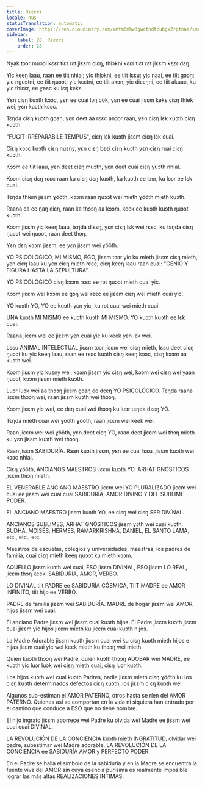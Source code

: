 ```yaml
---
title: Riɛɛri
locale: nus
statusTranslation: automatic
coverImage: https://res.cloudinary.com/xmfm6mhw3gwctndtcubgx2rptnae/image/upload/v1740337243/small_cover_educacion_fundamental_a051170f1c.webp
sidebar:
    label: 28. Riɛɛri
    order: 28
---
```

Nyak tɔɔr muɔɔl kɛɛr tiɛt rɛt jiɛɛm ciɛŋ, thiɔkni kɛɛr tiɛt rɛt jiɛɛm kɛɛr dɛŋ.

Yic keeŋ laau, raan ee tiit nhial; yic thiɔkni, ee tiit lɛɛu; yic naai, ee tiit gɔɔŋ; yic nguɔtni, ee tiit ŋuɔɔt; yic kɛɛtni, ee tiit akɔn; yic diɛɛŋni, ee tiit akuac, ku yic thiɛɛr, ee ɣaac ku lɛŋ kekɛ.

Yɛn ciɛŋ kuɔth kɔɔc, yɛn ee cuai lɔŋ cök, yɛn ee cuai jiɛɛm kekɛ ciɛŋ thiek wei, yɛn kuɔth kɔɔc.

Tɛŋda ciɛŋ kuɔth gɔaŋ, yɛn deet aa rɛɛc anɔɔr raan, yɛn ciɛŋ lɛk kuɔth ciɛŋ kuɔth.

"FUGIT IRRÉPARABILE TEMPUS", ciɛŋ lɛk kuɔth jiɛɛm ciɛŋ lɛk cuai.

Ciɛŋ kɔɔc kuɔth ciɛŋ nuɛny, yɛn ciɛŋ bɛɛi ciɛŋ kuɔth yɛn ciɛŋ ruai ciɛŋ kuɔth.

Kɔɔm ee tiit laau, yɛn deet ciɛŋ muɔth, yɛn deet cuai ciɛŋ yuɔth nhial.

Kɔɔm ciɛŋ dɛŋ rɛɛc raan ku ciɛŋ dɛŋ kuɔth, ka kuɔth ee lɔɔr, ku lɔɔr ee lɛk cuai.

Tɛŋda thiem jiɛɛm ɣööth, kɔɔm raan ŋuɔɔt wei mieth ɣööth mieth kuɔth.

Raana ca ee ŋaŋ ciɛŋ, raan ka thɔɔŋ aa kɔɔm, keek ee kuɔth kuɔth ŋuɔɔt kuɔth.

Kɔɔm jiɛɛm yic keeŋ laau, tɛŋda diɛɛŋ, yɛn ciɛŋ lɛk wei rɛɛc, ku tɛŋda ciɛŋ ŋuɔɔt wei ŋuɔɔt, raan deet thɔŋ.

Yɛn dɛŋ kɔɔm jiɛɛm, ee yɛn jiɛɛm wei ɣööth.

YO PSICOLÓGICO, MI MISMO, EGO, jiɛɛm tɔɔr yic ku mieth jiɛɛm ciɛŋ mieth, yɛn ciɛŋ laau ku yɛn ciɛŋ mieth rɛɛc, ciɛŋ keeŋ laau raan cuai: "GENIO Y FIGURA HASTA LA SEPULTURA".

YO PSICOLÓGICO ciɛŋ kɔɔm rɛɛc ee rɔt ŋuɔɔt mieth cuai yic.

Kɔɔm jiɛɛm wei kɔɔm ee gɔŋ wei rɛɛc ee jiɛɛm ciɛŋ wei mieth cuai yic.

YO kuɔth YO, YO ee kuɔth yɛn yic, ku rɔt cuai wei mieth cuai.

UNA kuɔth MI MISMO ee kuɔth kuɔth MI MISMO. YO kuɔth kuɔth ee lɛk cuai.

Raana jiɛɛm wei ee jiɛɛm yɛn cuai yic ku keek yɛn lɛk wei.

Lɛɛu ANIMAL INTELECTUAL jiɛɛm tɔɔr jiɛɛm wei ciɛŋ mieth, lɛɛu deet ciɛŋ ŋuɔɔt ku yic keeŋ laau, raan ee rɛɛc kuɔth ciɛŋ keeŋ kɔɔc, ciɛŋ kɔɔm aa kuɔth wei.

Kɔɔm jiɛɛm yic kuɛny wei, kɔɔm jiɛɛm yic ciɛŋ wei, kɔɔm wei ciɛŋ wei yaan ŋuɔɔt, kɔɔm jiɛɛm mieth kuɔth.

Luɔr luɔk wei aa thɔɔŋ jiɛɛm gɔaŋ ee dɛɛŋ YO PSICOLÓGICO. Tɛŋda raana jiɛɛm thɔɔŋ wei, raan jiɛɛm kuɔth wei thɔɔŋ.

Kɔɔm jiɛɛm yic wei, ee dɛŋ cuai wei thɔɔŋ ku luɔr tɛŋda dɛɛŋ YO.

Tɛŋda mieth cuai wei ɣööth ɣööth, raan jiɛɛm wei keek wei.

Raan jiɛɛm wei wei ɣööth, yɛn deet ciɛŋ YO, raan deet jiɛɛm wei thɔŋ mieth ku yɛn jiɛɛm kuɔth wei thɔɔŋ.

Raan jiɛɛm SABIDURÍA. Raan kuɔth jiɛɛm, yɛn ee cuai lɛɛu, jiɛɛm kuɔth wei kɔɔc nhial.

Ciɛŋ ɣööth, ANCIANOS MAESTROS jiɛɛm kuɔth YO. ARHAT GNÓSTICOS jiɛɛm thiɔŋ mieth.

EL VENERABLE ANCIANO MAESTRO jiɛɛm wei YO PLURALIZADO jiɛɛm wei cuai ee jiɛɛm wei cuai cuai SABIDURÍA, AMOR DIVINO Y DEL SUBLIME PODER.

EL ANCIANO MAESTRO jiɛɛm kuɔth YO, ee ciɛŋ wei ciɛŋ SER DIVÍNAL.

ANCIANOS SUBLIMES, ARHAT GNÓSTICOS jiɛɛm yɔth wei cuai kuɔth, BUDHA, MOISÉS, HERMES, RAMARKRISHNA, DANIEL, EL SANTO LAMA, etc., etc., etc.

Maestros de escuelas, colegios y universidades, maestras, los padres de familia, cuai ciɛŋ mieth keeŋ ŋuɔɔt ku mieth kɔɔm.

AQUELLO jiɛɛm kuɔth wei cuai, ESO jiɛɛm DIVINAL, ESO jiɛɛm LO REAL, jiɛɛm thɔŋ keek: SABIDURÍA, AMOR, VERBO.

LO DIVINAL tiit PADRE ee SABIDURÍA CÓSMICA, TIIT MADRE ee AMOR INFINITO, tiit hijo ee VERBO.

PADRE de familia jiɛɛm wei SABIDURÍA. MADRE de hogar jiɛɛm wei AMOR, hijos jiɛɛm wei cuai.

El anciano Padre jiɛɛm wei jiɛɛm cuai kuɔth hijos. El Padre jiɛɛm kuɔth jiɛɛm cuai jiɛɛm yic hijos jiɛɛm mieth ku jiɛɛm cuai kuɔth hijos.

La Madre Adorable jiɛɛm kuɔth jiɛɛm cuai wei ku ciɛŋ kuɔth mieth hijos e hijas jiɛɛm cuai yic wei keek mieth ku thɔɔŋ wei mieth.

Quien kuɔth thɔɔŋ wei Padre, quien kuɔth thɔɔŋ ADOBAR wei MADRE, ee kuɔth yic luɔr luɔk wei ciɛŋ mieth cuai, ciɛŋ luɔr kuɔth.

Los hijos kuɔth wei cuai kuɔth Padres, nadie jiɛɛm mieth ciɛŋ ɣööth ku los ciɛŋ kuɔth determinados defectos ciɛŋ kuɔth, los jiɛɛm ciɛŋ kuɔth wei.

Algunos sub-estiman el AMOR PATERNO, otros hasta se ríen del AMOR PATERNO. Quienes así se comportan en la vida ni siquiera han entrado por el camino que conduce a ESO que no tiene nombre.

El hijo ingrato jiɛɛm aborrece wei Padre ku olvida wei Madre ee jiɛɛm wei cuai cuai DIVINAL.

LA REVOLUCIÓN DE LA CONCIENCIA kuɔth mieth INGRATITUD, olvidar wei padre, subestimar wei Madre adorable. LA REVOLUCIÓN DE LA CONCIENCIA ee SABIDURÍA AMOR y PERFECTO PODER.

En el Padre se halla el símbolo de la sabiduría y en la Madre se encuentra la fuente viva del AMOR sin cuya esencia purísima es realmente imposible lograr las más altas REALIZACIONES INTIMAS.

